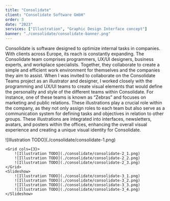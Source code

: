 ```yaml
---
title: "Consolidate"
client: "Consolidate Software GmbH"
order: 3
date: "2023"
services: ["Illustration", "Graphic Design Interface concept"]
banner: "./consolidate/consolidate-banner.png"
---
```


Consolidate is software designed to optimize internal tasks in companies. With
clients across Europe, its reach is constantly expanding. The Consolidate team
comprises programmers, UX/UI designers, business experts, and workplace
specialists. Together, they collaborate to create a simple and efficient work
environment for themselves and the companies they aim to assist.         When I
was invited to collaborate on the Consolidate Teams project as an illustrator
and designer, I worked closely with the programming and UX/UI teams to create
visual elements that would define the personality and style of the different
teams within Consolidate. For instance, one of these teams is known as “Zebras”
and focuses on marketing and public relations.          These illustrations play
a crucial role within the company, as they not only assign roles to each team
but also serve as a communication system for defining tasks and objectives in
relation to other groups. These illustrations are integrated into interfaces,
newsletters, avatars, and posters within the offices, enhancing the overall
visual experience and creating a unique visual identity for Consolidate.

<Illustrations>
    ![Illustration TODO](./consolidate/consolidate-1.png)

    <Grid cols={3}>
        ![Illustration TODO](./consolidate/consolidate-2_1.png)
        ![Illustration TODO](./consolidate/consolidate-2_2.png)
        ![Illustration TODO](./consolidate/consolidate-2_3.png)
    </Grid>
    <Slideshow>
        ![Illustration TODO](./consolidate/consolidate-3_1.png)
        ![Illustration TODO](./consolidate/consolidate-3_2.png)
        ![Illustration TODO](./consolidate/consolidate-3_3.png)
        ![Illustration TODO](./consolidate/consolidate-3_4.png)
    </Slideshow>
</Illustrations>
